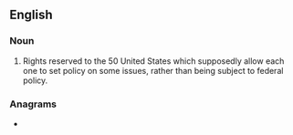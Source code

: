 ==English==
{{wikipedia}}

===Noun===
{{en-plural noun|[[state]]s' [[right]]s}}

# {{lb|en|US|politics}} Rights reserved to the 50 United States which supposedly allow each one to set policy on some issues, rather than being subject to federal policy.

===Anagrams===
* {{anagrams|en|a=aeghirsssttt|straight-sets}}
